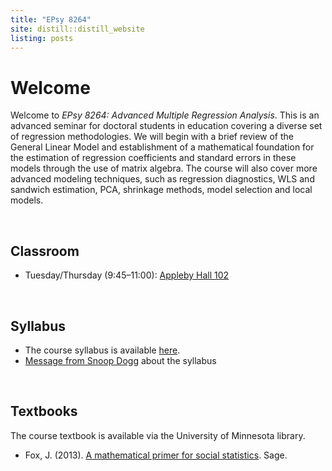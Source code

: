 ```yaml
---
title: "EPsy 8264"
site: distill::distill_website
listing: posts
---
```




# Welcome


Welcome to *EPsy 8264: Advanced Multiple Regression Analysis*. This is an advanced seminar for doctoral students in education covering a diverse set of regression methodologies. We will begin with a brief review of the General Linear Model and establishment of a mathematical foundation for the estimation of regression coefficients and standard errors in these models through the use of matrix algebra. The course will also cover more advanced modeling techniques, such as regression diagnostics, WLS and sandwich estimation, PCA, shrinkage methods, model selection and local models.


<!-- - **Syllabus, assignments, data, and script files:** [github repository](https://github.com/zief0002/epsy-8251) -->
<!-- - **Course notes and readings:** [website](https://zief0002.github.io/book-8252/) | [github repository](https://github.com/zief0002/book-8252) -->


<br />




## Classroom

- Tuesday/Thursday (9:45&ndash;11:00): [Appleby Hall 102](https://campusmaps.umn.edu/appleby-hall)


<br />


## Syllabus

- The course syllabus is available [here](https://github.com/zief0002/epsy-8264/raw/master/syllabus/f21-epsy-8264-syllabus.pdf).
- [Message from Snoop Dogg](https://t.co/5X88O0DBUZ?amp=1) about the syllabus


<br />


## Textbooks

The course textbook is available via the University of Minnesota library.

- Fox, J. (2013). [A mathematical primer for social statistics](https://primo.lib.umn.edu/permalink/f/1q7ssba/UMN_ALMA21325943720001701). Sage. 

<!-- - Grolemund, G., &amp; Wickham, H. (2017). [R for data science](http://r4ds.had.co.nz/). O'Reilly. -->


<br />




<br />